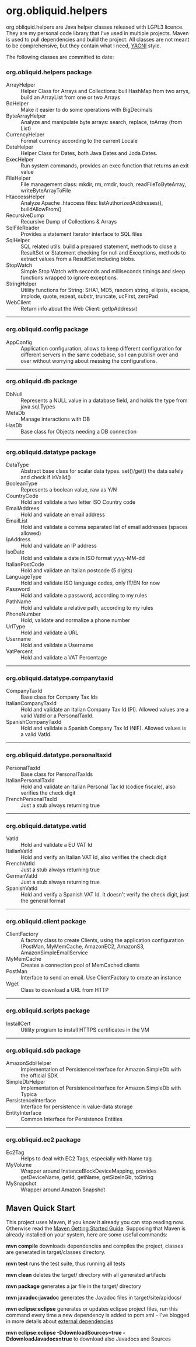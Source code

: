 = org.obliquid.helpers = 

org.obliquid.helpers are Java helper classes released with LGPL3 licence.
They are my personal code library that I've used in multiple projects.
Maven is used to pull dependencies and build the project. All classes are not
meant to be comprehensive, but they contain what I need,
[http://en.wikipedia.org/wiki/You_ain%27t_gonna_need_it YAGNI] style.

The following classes are committed to date:

=== org.obliquid.helpers package ===

;ArrayHelper
: Helper Class for Arrays and Collections: buil HashMap from two arrys, build an ArrayList from one or two Arrays
;BdHelper
: Make it easier to do some operations with BigDecimals
;ByteArrayHelper
: Analyze and manipulate byte arrays: search, replace, toArray (from List)
;CurrencyHelper
: Format currency according to the current Locale
;DateHelper
: Helper Class for Dates, both Java Dates and Joda Dates.
;ExecHelper
: Run system commands, provides an exec function that returns an exit value
;FileHelper
: File management class: mkdir, rm, rmdir, touch, readFileToByteArray, writeByteArrayToFile
;HtaccessHelper
: Analyze Apache .htaccess files: listAuthorizedAddresses(), buildAllowFrom()
;RecursiveDump
: Recursive Dump of Collections & Arrays
;SqlFileReader
: Provides a statement Iterator interface to SQL files
;SqlHelper
: SQL related utils: build a prepared statement, methods to close a ResultSet or Statement checking for null and Exceptions, methods to extract values from a ResultSet including blobs.
;StopWatch 
: Simple Stop Watch with seconds and milliseconds timings and sleep functions wrapped to ignore exceptions.
;StringHelper
: Utility functions for String: SHA1, MD5, random string, ellipsis, escape, implode, quote, repeat, substr, truncate, ucFirst, zeroPad
;WebClient
: Return info about the Web Client: getIpAddress()

----

=== org.obliquid.config package ===

;AppConfig
: Application configuration, allows to keep different configuration for different servers in the same codebase, so I can publish over and over without worrying about messing the configurations.

----

=== org.obliquid.db package ===

;DbNull
: Represents a NULL value in a database field, and holds the type from java.sql.Types
;MetaDb
: Manage interactions with DB
;HasDb
: Base class for Objects needing a DB connection

----

=== org.obliquid.datatype package ===

;DataType
: Abstract base class for scalar data types. set()/get() the data safely and check if isValid()
;BooleanType
: Represents a boolean value, raw as Y/N
;CountryCode
: Hold and validate a two letter ISO Country code
;EmailAddrees
: Hold and validate an email address
;EmailList
: Hold and validate a comma separated list of email addresses (spaces allowed)
;IpAddress
: Hold and validate an IP address
;IsoDate
: Hold and validate a date in ISO format yyyy-MM-dd
;ItalianPostCode
: Hold and validate an Italian postcode (5 digits)
;LanguageType
: Hold and validate ISO language codes, only IT/EN for now
;Password
: Hold and validate a password, according to my rules
;PathName
: Hold and validate a relative path, according to my rules
;PhoneNumber
: Hold, validate and normalize a phone number
;UrlType
: Hold and validate a URL
;Username
: Hold and validate a Username
;VatPercent
: Hold and validate a VAT Percentage

----

=== org.obliquid.datatype.companytaxid ===

;CompanyTaxId
: Base class for Company Tax Ids
;ItalianCompanyTaxId
: Hold and validate an Italian Company Tax Id (PI). Allowed values are a valid VatId or a PersonalTaxId.
;SpanishCompanyTaxId
: Hold and validate a Spanish Company Tax Id (NIF). Allowed values is a valid VatId.

----

=== org.obliquid.datatype.personaltaxid ===

;PersonalTaxId
: Base class for PersonalTaxIds
;ItalianPersonalTaxId
: Hold and validate an Italian Personal Tax Id (codice fiscale), also verifies the check digit
;FrenchPersonalTaxId
: Just a stub always returning true

----

=== org.obliquid.datatype.vatid ===

;VatId
: Hold and validate a EU VAT Id
;ItalianVatId
: Hold and verify an Italian VAT Id, also verifies the check digit
;FrenchVatId
: Just a stub always returning true
;GermanVatId
: Just a stub always returning true
;SpanishVatId
: Hold and verify a Spanish VAT Id. It doesn't verify the check digit, just the general format

----

=== org.obliquid.client package ===

;ClientFactory
: A factory class to create Clients, using the application configuration (PostMan, MyMemCache, AmazonEC2, AmazonS3, AmazonSimpleEmailService
;MyMemCache
: Creates a connection pool of MemCached clients
;PostMan
: Interface to send an email. Use ClientFactory to create an instance
;Wget
: Class to download a URL from HTTP

----

=== org.obliquid.scripts package ===

;InstallCert
: Utility program to install HTTPS certificates in the VM

----

=== org.obliquid.sdb package ===

;AmazonSdbHelper
: Implementation of PersistenceInterface for Amazon SimpleDb with the official SDK
;SimpleDbHelper
: Implementation of PersistenceInterface for Amazon SimpleDb with Typica
;PersistenceInterface
: Interface for persistence in value-data storage
;EntityInterface
: Common Interface for Persistence Entities

----

=== org.obliquid.ec2 package ===

;Ec2Tag
: Helps to deal with EC2 Tags, especially with Name tag
;MyVolume
: Wrapper around InstanceBlockDeviceMapping, provides getDeviceName, getId, getName, getSizeInGb, toString
;MySnapshot
: Wrapper around Amazon Snapshot

== Maven Quick Start ==

This project uses Maven, if you know it already you can stop reading now. Otherwise read the [http://maven.apache.org/guides/getting-started/index.html Maven Getting Started Guide].  Supposing that Maven is already installed on your system, here are some useful commands:

'''mvn compile''' downloads dependencies and compiles the project, classes are generated in
target/classes directory.

'''mvn test''' runs the test suite, thus running all tests

'''mvn clean''' deletes the target/ directory with all generated artifacts

'''mvn package''' generates a jar file in the target/ directory

'''mvn javadoc:javadoc''' generates the Javadoc files in target/site/apidocs/

'''mvn eclipse:eclipse''' generates or updates eclipse project files, run this command every time a new dependency is added to pom.xml - I've blogged in more details about [http://www.stefanolocati.it/blog/?p=917 external dependencies]

'''mvn eclipse:eclipse -DdownloadSources=true  -DdownloadJavadocs=true''' to download also Javadocs and Sources

